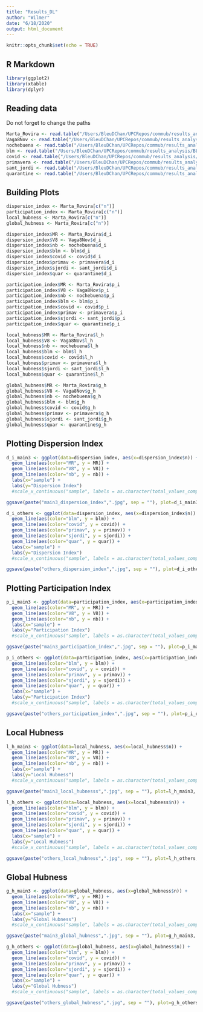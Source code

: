 ```yaml
---
title: "Results_DL"
author: "Wilmer"
date: "6/18/2020"
output: html_document
---
```


```r
knitr::opts_chunk$set(echo = TRUE)
```

## R Markdown

```r
library(ggplot2)
library(xtable)
library(dplyr)
```

## Reading data

Do not forget to change the paths

```r

Marta_Rovira <- read.table("/Users/BleuDChan/UPCRepos/commub/results_analysis/Marta_Rovira_result.txt", header = TRUE, sep=",")
Vaga8Nov <- read.table("/Users/BleuDChan/UPCRepos/commub/results_analysis/Vaga8Nov_result.txt", header = TRUE, sep=",")
nochebuena <- read.table("/Users/BleuDChan/UPCRepos/commub/results_analysis/Nochebuena_result.txt", header = TRUE, sep=",")
blm <- read.table("/Users/BleuDChan/UPCRepos/commub/results_analysis/BLM_result.txt", header = TRUE, sep=",")
covid <- read.table("/Users/BleuDChan/UPCRepos/commub/results_analysis/COVID19_result.txt", header = TRUE, sep=",")
primavera <- read.table("/Users/BleuDChan/UPCRepos/commub/results_analysis/primavera_result.txt", header = TRUE, sep=",")
sant_jordi <- read.table("/Users/BleuDChan/UPCRepos/commub/results_analysis/sant_jordi_result.txt", header = TRUE, sep=",")
quarantine <- read.table("/Users/BleuDChan/UPCRepos/commub/results_analysis/quarantine_result.txt", header = TRUE, sep=",")
```

## Building Plots

```r
dispersion_index <- Marta_Rovira[c("n")]
participation_index <- Marta_Rovira[c("n")]
local_hubness <- Marta_Rovira[c("n")]
global_hubness <- Marta_Rovira[c("n")]

dispersion_index$MR <- Marta_Rovira$d_i
dispersion_index$V8 <- Vaga8Nov$d_i
dispersion_index$nb <- nochebuena$d_i
dispersion_index$blm <- blm$d_i
dispersion_index$covid <- covid$d_i
dispersion_index$primav <- primavera$d_i
dispersion_index$sjordi <- sant_jordi$d_i
dispersion_index$quar <- quarantine$d_i

participation_index$MR <- Marta_Rovira$p_i
participation_index$V8 <- Vaga8Nov$p_i
participation_index$nb <- nochebuena$p_i
participation_index$blm <- blm$p_i
participation_index$covid <- covid$p_i
participation_index$primav <- primavera$p_i
participation_index$sjordi <- sant_jordi$p_i
participation_index$quar <- quarantine$p_i

local_hubness$MR <- Marta_Rovira$l_h
local_hubness$V8 <- Vaga8Nov$l_h
local_hubness$nb <- nochebuena$l_h
local_hubness$blm <- blm$l_h
local_hubness$covid <- covid$l_h
local_hubness$primav <- primavera$l_h
local_hubness$sjordi <- sant_jordi$l_h
local_hubness$quar <- quarantine$l_h

global_hubness$MR <- Marta_Rovira$g_h
global_hubness$V8 <- Vaga8Nov$g_h
global_hubness$nb <- nochebuena$g_h
global_hubness$blm <- blm$g_h
global_hubness$covid <- covid$g_h
global_hubness$primav <- primavera$g_h
global_hubness$sjordi <- sant_jordi$g_h
global_hubness$quar <- quarantine$g_h


```

## Plotting Dispersion Index

```r
d_i_main3 <- ggplot(data=dispersion_index, aes(x=dispersion_index$n)) + 
  geom_line(aes(color="MR", y = MR)) +
  geom_line(aes(color="V8", y = V8)) +
  geom_line(aes(color="nb", y = nb)) +
  labs(x="sample") +
  labs(y="Dispersion Index") 
  #scale_x_continuous("sample", labels = as.character(total_values_compared_slurm$nro), breaks=total_values_compared_slurm$nro)

ggsave(paste("main3_dispersion_index",".jpg", sep = ""), plot=d_i_main3, height=4, width = 6, units = "in")

d_i_others <- ggplot(data=dispersion_index, aes(x=dispersion_index$n)) + 
  geom_line(aes(color="blm", y = blm)) +
  geom_line(aes(color="covid", y = covid)) +
  geom_line(aes(color="primav", y = primav)) +
  geom_line(aes(color="sjordi", y = sjordi)) +
  geom_line(aes(color="quar", y = quar)) +
  labs(x="sample") +
  labs(y="Dispersion Index") 
  #scale_x_continuous("sample", labels = as.character(total_values_compared_slurm$nro), breaks=total_values_compared_slurm$nro)

ggsave(paste("others_dispersion_index",".jpg", sep = ""), plot=d_i_others, height=4, width = 6, units = "in")
```

## Plotting Participation Index
```r
p_i_main3 <- ggplot(data=participation_index, aes(x=participation_index$n)) + 
  geom_line(aes(color="MR", y = MR)) +
  geom_line(aes(color="V8", y = V8)) +
  geom_line(aes(color="nb", y = nb)) +
  labs(x="sample") +
  labs(y="Participation Index") 
  #scale_x_continuous("sample", labels = as.character(total_values_compared_slurm$nro), breaks=total_values_compared_slurm$nro)

ggsave(paste("main3_participation_index",".jpg", sep = ""), plot=p_i_main3, height=4, width = 6, units = "in")

p_i_others <- ggplot(data=participation_index, aes(x=participation_index$n)) + 
  geom_line(aes(color="blm", y = blm)) +
  geom_line(aes(color="covid", y = covid)) +
  geom_line(aes(color="primav", y = primav)) +
  geom_line(aes(color="sjordi", y = sjordi)) +
  geom_line(aes(color="quar", y = quar)) +
  labs(x="sample") +
  labs(y="Participation Index") 
  #scale_x_continuous("sample", labels = as.character(total_values_compared_slurm$nro), breaks=total_values_compared_slurm$nro)

ggsave(paste("others_participation_index",".jpg", sep = ""), plot=p_i_others, height=4, width = 6, units = "in")
```


## Local Hubness

```r
l_h_main3 <- ggplot(data=local_hubness, aes(x=local_hubness$n)) + 
  geom_line(aes(color="MR", y = MR)) +
  geom_line(aes(color="V8", y = V8)) +
  geom_line(aes(color="nb", y = nb)) +
  labs(x="sample") +
  labs(y="Local Hubness") 
  #scale_x_continuous("sample", labels = as.character(total_values_compared_slurm$nro), breaks=total_values_compared_slurm$nro)

ggsave(paste("main3_local_hubnesss",".jpg", sep = ""), plot=l_h_main3, height=4, width = 6, units = "in")

l_h_others <- ggplot(data=local_hubness, aes(x=local_hubness$n)) + 
  geom_line(aes(color="blm", y = blm)) +
  geom_line(aes(color="covid", y = covid)) +
  geom_line(aes(color="primav", y = primav)) +
  geom_line(aes(color="sjordi", y = sjordi)) +
  geom_line(aes(color="quar", y = quar)) +
  labs(x="sample") +
  labs(y="Local Hubness") 
  #scale_x_continuous("sample", labels = as.character(total_values_compared_slurm$nro), breaks=total_values_compared_slurm$nro)

ggsave(paste("others_local_hubness",".jpg", sep = ""), plot=l_h_others, height=4, width = 6, units = "in")
```


## Global Hubness

```r
g_h_main3 <- ggplot(data=global_hubness, aes(x=global_hubness$n)) + 
  geom_line(aes(color="MR", y = MR)) +
  geom_line(aes(color="V8", y = V8)) +
  geom_line(aes(color="nb", y = nb)) +
  labs(x="sample") +
  labs(y="Global Hubness") 
  #scale_x_continuous("sample", labels = as.character(total_values_compared_slurm$nro), breaks=total_values_compared_slurm$nro)

ggsave(paste("main3_global_hubness",".jpg", sep = ""), plot=g_h_main3, height=4, width = 6, units = "in")

g_h_others <- ggplot(data=global_hubness, aes(x=global_hubness$n)) + 
  geom_line(aes(color="blm", y = blm)) +
  geom_line(aes(color="covid", y = covid)) +
  geom_line(aes(color="primav", y = primav)) +
  geom_line(aes(color="sjordi", y = sjordi)) +
  geom_line(aes(color="quar", y = quar)) +
  labs(x="sample") +
  labs(y="Global Hubness") 
  #scale_x_continuous("sample", labels = as.character(total_values_compared_slurm$nro), breaks=total_values_compared_slurm$nro)

ggsave(paste("others_global_hubness",".jpg", sep = ""), plot=g_h_others, height=4, width = 6, units = "in")
```

